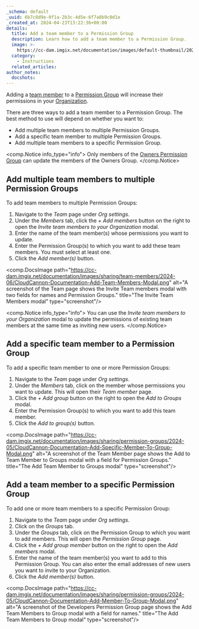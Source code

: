 ```yaml
---
_schema: default
_uuid: 6b7c8d9e-0f1a-2b3c-4d5e-6f7a8b9c0d1e
_created_at: 2024-04-23T13:22:36+00:00
details:
  title: Add a team member to a Permission Group
  description: Learn how to add a team member to a Permission Group.
  image: >-
    https://cc-dam.imgix.net/documentation/images/default-thumbnail/2023-Q4/CloudCannon-Documentation-Thumbnail.png
  category:
    - Instructions
  related_articles:
author_notes:
  docshots:
---
```

Adding a [team member](/documentation/articles/what-is-a-team-member/) to a [Permission Group](/documentation/articles/what-are-permission-groups/) will increase their permissions in your [Organization](/documentation/articles/what-is-an-organization/).

There are three ways to add a team member to a Permission Group. The best method to use will depend on whether you want to:

* Add multiple team members to multiple Permission Groups.
* Add a specific team member to multiple Permission Groups.
* Add multiple team members to a specific Permission Group.

<comp.Notice info_type="info">
  Only members of the [Owners Permission Group](/documentation/articles/what-are-default-permission-groups/#owners) can update the members of the Owners Group.
</comp.Notice>

## Add multiple team members to multiple Permission Groups

To add team members to multiple Permission Groups:

1. Navigate to the *Team* page under *Org settings*.
2. Under the *Members* tab, click the *\+ Add members* button on the right to open the *Invite team members to your Organization* modal.
3. Enter the name of the team member(s) whose permissions you want to update.
4. Enter the Permission Group(s) to which you want to add these team members. You must select at least one.
5. Click the *Add member(s)* button.

<comp.DocsImage path="https://cc-dam.imgix.net/documentation/images/sharing/team-members/2024-06/CloudCannon-Documentation-Add-Team-Members-Modal.png" alt="A screenshot of the Team page shows the Invite Team members modal with two fields for names and Permission Groups." title="The Invite Team Members modal" type="screenshot"/>

<comp.Notice info_type="info">
  You can use the *Invite team members to your Organization* modal to update the permissions of existing team members at the same time as inviting new users.
</comp.Notice>

## Add a specific team member to a Permission Group

To add a specific team member to one or more Permission Groups:

1. Navigate to the *Team* page under *Org settings*.
2. Under the *Members* tab, click on the member whose permissions you want to update. This will open their *Team member* page.
3. Click the *\+ Add group* button on the right to open the *Add to Groups* modal.
4. Enter the Permission Group(s) to which you want to add this team member.
5. Click the *Add to group(s)* button.

<comp.DocsImage path="https://cc-dam.imgix.net/documentation/images/sharing/permission-groups/2024-05/CloudCannon-Documentation-Add-Specific-Member-To-Group-Modal.png" alt="A screenshot of the Team Member page shows the Add to Team Member to Groups modal with a field for Permission Groups." title="The Add Team Member to Groups modal" type="screenshot"/>

## Add a team member to a specific Permission Group

To add one or more team members to a specific Permission Group:

1. Navigate to the *Team* page under *Org settings*.
2. Click on the *Groups* tab.
3. Under the *Groups* tab, click on the Permission Group to which you want to add members. This will open the *Permission Group* page.
4. Click the *\+ Add group member* button on the right to open the *Add members* modal.
5. Enter the name of the team member(s) you want to add to this Permission Group. You can also enter the email addresses of new users you want to invite to your Organization.
6. Click the *Add member(s)* button.

<comp.DocsImage path="https://cc-dam.imgix.net/documentation/images/sharing/permission-groups/2024-05/CloudCannon-Documentation-Add-Member-To-Group-Modal.png" alt="A screenshot of the Developers Permission Group page shows the Add Team Members to Group modal with a field for names." title="The Add Team Members to Group modal" type="screenshot"/>